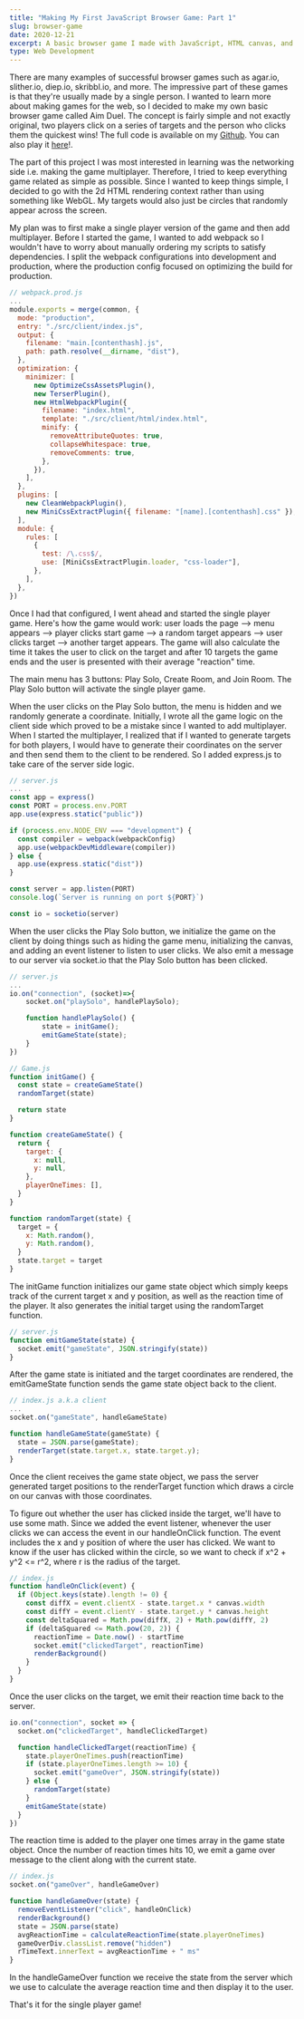 ---
title: "Making My First JavaScript Browser Game: Part 1"
slug: browser-game
date: 2020-12-21
excerpt: A basic browser game I made with JavaScript, HTML canvas, and more.
type: Web Development
---

There are many examples of successful browser games such as agar.io, slither.io, diep.io, skribbl.io, and more. The impressive part of these games is that they're usually made by a single
person. I wanted to learn more about making games for the web, so I decided to make my own basic browser game called Aim Duel. The concept is fairly simple and not exactly original, two players click on a
series of targets and the person who clicks them the quickest wins! The full code is available on my <a href="https://github.com/jyotirsai/aimduel">Github</a>. You can also play it <a href="https://stormy-spire-67616.herokuapp.com/">here</a>!.

The part of this project I was most interested in learning was the networking side i.e. making the game multiplayer. Therefore, I tried to keep everything game related as simple as possible.
Since I wanted to keep things simple, I decided to go with the 2d HTML rendering context rather than using something like WebGL. My targets would also just be circles that randomly appear across the screen.

My plan was to first make a single player version of the game and then add multiplayer. Before I started the game, I wanted to add webpack so I wouldn't have to worry about manually ordering my scripts to satisfy
dependencies. I split the webpack configurations into development and production, where the production config focused on optimizing the build for production.

```js {1}
// webpack.prod.js
...
module.exports = merge(common, {
  mode: "production",
  entry: "./src/client/index.js",
  output: {
    filename: "main.[contenthash].js",
    path: path.resolve(__dirname, "dist"),
  },
  optimization: {
    minimizer: [
      new OptimizeCssAssetsPlugin(),
      new TerserPlugin(),
      new HtmlWebpackPlugin({
        filename: "index.html",
        template: "./src/client/html/index.html",
        minify: {
          removeAttributeQuotes: true,
          collapseWhitespace: true,
          removeComments: true,
        },
      }),
    ],
  },
  plugins: [
    new CleanWebpackPlugin(),
    new MiniCssExtractPlugin({ filename: "[name].[contenthash].css" }),
  ],
  module: {
    rules: [
      {
        test: /\.css$/,
        use: [MiniCssExtractPlugin.loader, "css-loader"],
      },
    ],
  },
})
```

Once I had that configured, I went ahead
and started the single player game. Here's how the game would work: user loads the page --> menu appears --> player clicks start game --> a random target appears --> user clicks target --> another target appears. The game
will also calculate the time it takes the user to click on the target and after 10 targets the game ends and the user is presented with their average "reaction" time.

The main menu has 3 buttons: Play Solo, Create Room, and Join Room. The Play Solo button will activate the single player game.

When the user clicks on the Play Solo button, the menu is hidden and we randomly generate a coordinate. Initially, I wrote all the game logic on the client side which proved to be a mistake since
I wanted to add multiplayer. When I started the multiplayer, I realized that if I wanted to generate targets for both players, I would have to generate their coordinates on the server and then
send them to the client to be rendered. So I added express.js to take care of the server side logic.

```js {1}
// server.js
...
const app = express()
const PORT = process.env.PORT
app.use(express.static("public"))

if (process.env.NODE_ENV === "development") {
  const compiler = webpack(webpackConfig)
  app.use(webpackDevMiddleware(compiler))
} else {
  app.use(express.static("dist"))
}

const server = app.listen(PORT)
console.log(`Server is running on port ${PORT}`)

const io = socketio(server)
```

When the user clicks the Play Solo button, we initialize the game on the client by doing things such as hiding the game menu, initializing the canvas, and adding an event listener to listen to user clicks.
We also emit a message to our server via socket.io that the Play Solo button has been clicked.

```js {1}
// server.js
...
io.on("connection", (socket)=>{
    socket.on("playSolo", handlePlaySolo);

    function handlePlaySolo() {
        state = initGame();
        emitGameState(state);
    }
})
```

```js {1}
// Game.js
function initGame() {
  const state = createGameState()
  randomTarget(state)

  return state
}

function createGameState() {
  return {
    target: {
      x: null,
      y: null,
    },
    playerOneTimes: [],
  }
}

function randomTarget(state) {
  target = {
    x: Math.random(),
    y: Math.random(),
  }
  state.target = target
}
```

The initGame function initializes our game state object which simply keeps track of the current target x and y position, as well as the reaction time of the player. It also generates
the initial target using the randomTarget function.

```js {1}
// server.js
function emitGameState(state) {
  socket.emit("gameState", JSON.stringify(state))
}
```

After the game state is initiated and the target coordinates are rendered, the emitGameState function sends the game state object back to the client.

```js {1}
// index.js a.k.a client
...
socket.on("gameState", handleGameState)

function handleGameState(gameState) {
  state = JSON.parse(gameState);
  renderTarget(state.target.x, state.target.y);
}

```

Once the client receives the game state object, we pass the server generated target positions to the renderTarget function which draws a circle on our canvas with those coordinates.

To figure out whether the user has clicked inside the target, we'll have to use some math. Since we added the event listener, whenever the user clicks we can access the event in our
handleOnClick function. The event includes the x and y position of where the user has clicked. We want to know if the user has clicked within the circle, so we want to check if x^2 + y^2 <= r^2, where
r is the radius of the target.

```js {1}
// index.js
function handleOnClick(event) {
  if (Object.keys(state).length != 0) {
    const diffX = event.clientX - state.target.x * canvas.width
    const diffY = event.clientY - state.target.y * canvas.height
    const deltaSquared = Math.pow(diffX, 2) + Math.pow(diffY, 2)
    if (deltaSquared <= Math.pow(20, 2)) {
      reactionTime = Date.now() - startTime
      socket.emit("clickedTarget", reactionTime)
      renderBackground()
    }
  }
}
```

Once the user clicks on the target, we emit their reaction time back to the server.

```js {1}
io.on("connection", socket => {
  socket.on("clickedTarget", handleClickedTarget)

  function handleClickedTarget(reactionTime) {
    state.playerOneTimes.push(reactionTime)
    if (state.playerOneTimes.length >= 10) {
      socket.emit("gameOver", JSON.stringify(state))
    } else {
      randomTarget(state)
    }
    emitGameState(state)
  }
})
```

The reaction time is added to the player one times array in the game state object. Once the number of reaction times hits 10, we emit a game over message to the client along with the current state.

```js {1}
// index.js
socket.on("gameOver", handleGameOver)

function handleGameOver(state) {
  removeEventListener("click", handleOnClick)
  renderBackground()
  state = JSON.parse(state)
  avgReactionTime = calculateReactionTime(state.playerOneTimes)
  gameOverDiv.classList.remove("hidden")
  rTimeText.innerText = avgReactionTime + " ms"
}
```

In the handleGameOver function we receive the state from the server which we use to calculate the average reaction time and then display it to the user.

That's it for the single player game!
